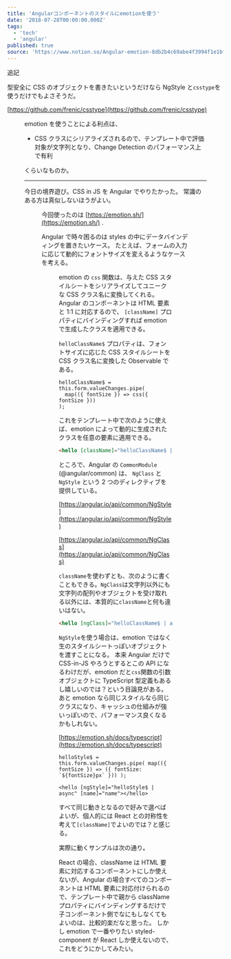 ```yaml
---
title: 'Angularコンポーネントのスタイルにemotionを使う'
date: '2018-07-28T00:00:00.000Z'
tags:
  - 'tech'
  - 'angular'
published: true
source: 'https://www.notion.so/Angular-emotion-8db2b4c69abe4f3994f1e1bf70d145ed'
---
```



追記

型安全に CSS のオブジェクトを書きたいというだけなら NgStyle と`csstype`を使うだけでもよさそうだ。

[https://github.com/frenic/csstype](https://github.com/frenic/csstype)

<Figure src="https://cdn-ak.f.st-hatena.com/images/fotolife/l/lacolaco/20180728/20180728090201.png" caption="" />

emotion を使うことによる利点は、

- CSS クラスにシリアライズされるので、テンプレート中で評価対象が文字列となり、Change Detection のパフォーマンス上で有利

くらいなものか。

---

今日の境界遊び。CSS in JS を Angular でやりたかった。 常識のある方は真似しないほうがよい。

<Figure src="https://cdn-ak.f.st-hatena.com/images/fotolife/l/lacolaco/20180728/20180728002419.png" caption="" />

今回使ったのは [https://emotion.sh/](https://emotion.sh/) .

Angular で時々困るのは styles の中にデータバインディングを置きたいケース。 たとえば、フォームの入力に応じて動的にフォントサイズを変えるようなケースを考える。

<Figure src="https://media.giphy.com/media/3IFE4ooosgtRPJbih9/giphy.gif" caption="" />

emotion の `css` 関数は、与えた CSS スタイルシートをシリアライズしてユニークな CSS クラス名に変換してくれる。 Angular のコンポーネントは HTML 要素と 1:1 に対応するので、 `[className]` プロパティにバインディングすれば emotion で生成したクラスを適用できる。

`helloClassName$` プロパティは、フォントサイズに応じた CSS スタイルシートを CSS クラス名に変換した Observable である。

```plaintext
helloClassName$ = this.form.valueChanges.pipe(
  map(({ fontSize }) => css({ fontSize }))
);
```

これをテンプレート中で次のように使えば、emotion によって動的に生成されたクラスを任意の要素に適用できる。

```html
<hello [className]="helloClassName$ | async" [name]="name"></hello>
```

ところで、Angular の `CommonModule` (@angular/common) は、 `NgClass` と `NgStyle` という 2 つのディレクティブを提供している。

[https://angular.io/api/common/NgStyle](https://angular.io/api/common/NgStyle)

[https://angular.io/api/common/NgClass](https://angular.io/api/common/NgClass)

`className`を使わずとも、次のように書くこともできる。`NgClass`は文字列以外にも文字列の配列やオブジェクトを受け取れる以外には、本質的に`className`と何も違いはない。

```html
<hello [ngClass]="helloClassName$ | async" [name]="name"></hello>
```

`NgStyle`を使う場合は、emotion ではなく生のスタイルシートっぽいオブジェクトを渡すことになる。 本来 Angular だけで CSS-in-JS やろうとするとこの API になるわけだが、emotion だと`css`関数の引数オブジェクトに TypeScript 型定義もあるし嬉しいのでは？という目論見がある。 あと emotion なら同じスタイルなら同じクラスになり、キャッシュの仕組みが強いっぽいので、パフォーマンス良くなるかもしれない。

[https://emotion.sh/docs/typescript](https://emotion.sh/docs/typescript)

```plaintext
helloStyle$ = this.form.valueChanges.pipe( map(({ fontSize }) => ({ fontSize:
`${fontSize}px` })) );

<hello [ngStyle]="helloStyle$ | async" [name]="name"></hello>
```

すべて同じ動きとなるので好みで選べばよいが、個人的には React との対称性を考えて`[className]`でよいのでは？と感じる。

実際に動くサンプルは次の通り。

<LinkPreview src="https://stackblitz.com/edit/angular-emotion?embed=1&file=src/app/app.component.ts" />

React の場合、className は HTML 要素に対応するコンポーネントにしか使えないが、Angular の場合すべてのコンポーネントは HTML 要素に対応付けられるので、テンプレート中で親から className プロパティにバインディングするだけで子コンポーネント側でなにもしなくてもよいのは、比較的楽だなと思った。 しかし emotion で一番やりたい styled-component が React しか使えないので、これをどうにかしてみたい。
